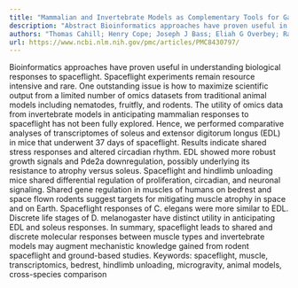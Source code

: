 ```yaml
---
title: "Mammalian and Invertebrate Models as Complementary Tools for Gaining Mechanistic Insight on Muscle Responses to Spaceflight"
description: "Abstract Bioinformatics approaches have proven useful in understanding biological responses to spaceflight. Spaceflight experiments remain resource intensive and rare. One outstanding issue is how to ..."
authors: "Thomas Cahill; Henry Cope; Joseph J Bass; Eliah G Overbey; Rachel Gilbert; Willian Abraham da Silveira; Amber M Paul; Tejaswini Mishra; Raúl Herranz; Sigrid S Reinsch; Sylvain V Costes; Gary Hardiman; Nathaniel J Szewczyk; Candice G T Tahimic; Melpo Christofidou-Solomidou; Thomas J Goodwin"
url: https://www.ncbi.nlm.nih.gov/pmc/articles/PMC8430797/
---
```


Bioinformatics approaches have proven useful in understanding biological responses to spaceflight. Spaceflight experiments remain resource intensive and rare. One outstanding issue is how to maximize scientific output from a limited number of omics datasets from traditional animal models including nematodes, fruitfly, and rodents. The utility of omics data from invertebrate models in anticipating mammalian responses to spaceflight has not been fully explored. Hence, we performed comparative analyses of transcriptomes of soleus and extensor digitorum longus (EDL) in mice that underwent 37 days of spaceflight. Results indicate shared stress responses and altered circadian rhythm. EDL showed more robust growth signals and Pde2a downregulation, possibly underlying its resistance to atrophy versus soleus. Spaceflight and hindlimb unloading mice shared differential regulation of proliferation, circadian, and neuronal signaling. Shared gene regulation in muscles of humans on bedrest and space flown rodents suggest targets for mitigating muscle atrophy in space and on Earth. Spaceflight responses of C. elegans were more similar to EDL. Discrete life stages of D. melanogaster have distinct utility in anticipating EDL and soleus responses. In summary, spaceflight leads to shared and discrete molecular responses between muscle types and invertebrate models may augment mechanistic knowledge gained from rodent spaceflight and ground-based studies. Keywords: spaceflight, muscle, transcriptomics, bedrest, hindlimb unloading, microgravity, animal models, cross-species comparison
